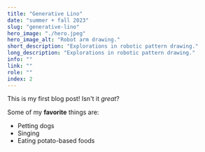 ```yaml
---
title: "Generative Lino"
date: "summer + fall 2023"
slug: "generative-lino"
hero_image: "./hero.jpeg"
hero_image_alt: "Robot arm drawing."
short_description: "Explorations in robotic pattern drawing."
long_description: "Explorations in robotic pattern drawing."
info: ""
link: ""
role: ""
index: 2
---
```


This is my first blog post! Isn't it *great*?

Some of my **favorite** things are:

* Petting dogs
* Singing
* Eating potato-based foods